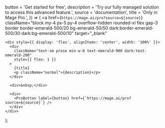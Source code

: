 
  button = 'Get started for free',
  description = 'Try our fully managed solution to access this advanced feature.',
  source = 'documentation',
  title = 'Only in Mage Pro.',
}) => (
  <a
    href={`https://mage.ai/pro?source=${source}`}
    className="block my-4 px-5 py-4 overflow-hidden rounded-xl flex gap-3 border border-emerald-500/20 bg-emerald-50/50 dark:border-emerald-500/30 dark:bg-emerald-500/10"
    target="_blank"
  >
    <div style={{ display: 'flex', alignItems: 'center', width: '100%' }}>
      <div
        className="text-sm prose min-w-0 text-emerald-900 dark:text-emerald-200"
        style={{ flex: 1 }}
      >
        {title}
        <p className="normal">{description}</p>
      </div>

      <div>&nbsp;</div>

      <div>
        <ProButton label={button} href={`https://mage.ai/pro?source=${source}`} />
      </div>
    </div>
  </a>
);
